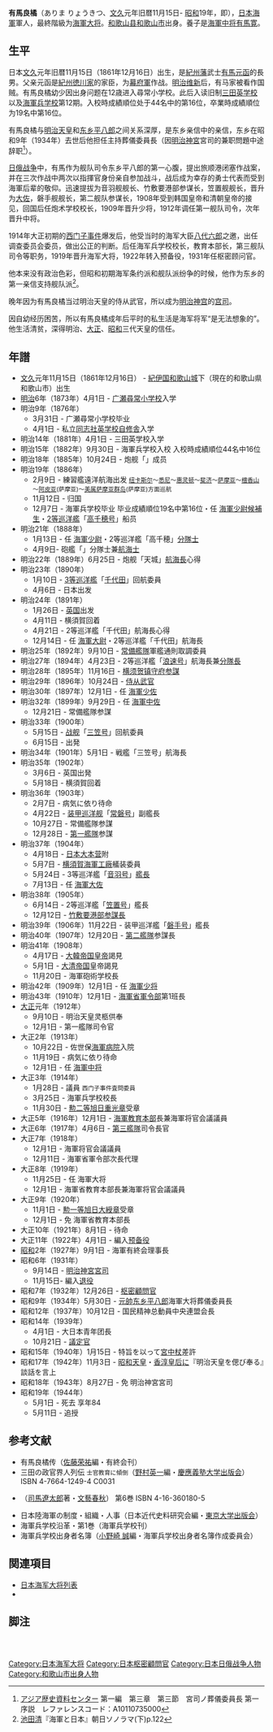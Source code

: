 {{Infobox officeholder
|name       = 有馬 良橘
| image = Arima Ryokitsu.jpg
| width = 250px
| birth_date= {{birth date|1861|12|16}}
| birth_place ={{Flagicon|JPN}} [[紀伊国|紀伊国]]和歌山（現・[[和歌山县|和歌山县]][[和歌山市|和歌山市]]）
| death_date = {{death date and age|1944|5|1|1861|12|16}}
| death_place = 
| allegiance= [[大日本帝国海军|大日本帝国海军]]
|branch= 
| serviceyears= 1886 - 1931
| rank=[[海軍大将|海軍大将]]
| 退役後     = [[枢密顧問官|枢密顧問官]]<br />[[議定官|議定官]]<br />[[明治神宮|明治神宮]][[宮司|宮司]]
| 廟         = [[青山靈園|青山灵園]]
| 署名       = 
}}
'''有馬良橘'''（ありま りょうきつ、[[文久|文久]]元年旧暦11月15日- [[昭和|昭和]]19年，即{{bd|1861年|12月16日|1944年|5月1日|}}），[[日本海軍|日本海軍]]軍人，最終階級为[[海軍大将|海軍大将]]。[[和歌山县|和歌山县]][[和歌山市|和歌山市]]出身。養子是[[海軍中将|海軍中将]][[有馬寛|有馬寛]]。

== 生平 ==
日本[[文久|文久]]元年旧暦11月15日（1861年12月16日）出生，是[[紀州藩|紀州藩]]武士[[有馬元函|有馬元函]]的長男。父亲元函是[[紀州徳川家|紀州徳川家]]的家臣，为[[江戸幕府|幕府軍]]作战。[[明治维新|明治维新]]后，有马家被看作国贼。有馬良橘幼少因出身问题在12歳进入尋常小学校。此后入读旧制[[三田英学校|三田英学校]]以及[[海軍兵学校_(日本)|海軍兵学校]]第12期。入校時成績順位处于44名中的第16位，卒業時成績順位为19名中第16位。

有馬良橘与[[明治天皇|明治天皇]]和[[东乡平八郎|东乡平八郎]]之间关系深厚，是东乡亲信中的亲信，东乡在昭和9年（1934年）去世后他担任主持葬儀委員長（因[[明治神宮|明治神宮]]宮司的兼职問題中途辞职<ref>[http://www.jacar.go.jp/ アジア歴史資料センター] {{Wayback|url=http://www.jacar.go.jp/ |date=20191116014326 }}第一編　第三章　第三節　宮司ノ葬儀委員長 第一　序説　レファレンスコード：A10110735000</ref>）。

[[日俄战争|日俄战争]]中，有馬作为舰队司令东乡平八郎的第一心腹，提出旅顺港闭塞作战案，并在三次作战中两次以指揮官身份亲自参加战斗，战后成为幸存的勇士代表而受到海軍后辈的敬仰。迅速提拔为音羽舰舰长、竹敷要港部参谋长，笠置舰舰长，晋升为[[大佐|大佐]]，磐手舰舰长，第二舰队参谋长，1908年受到韩国皇帝和清朝皇帝的接见，回国后任炮术学校校长，1909年晋升少将，1912年调任第一舰队司令，次年晋升中将。

1914年大正初期的[[西门子事件|西门子事件]]爆发后，他受当时的海军大臣[[八代六郎|八代六郎]]之邀，出任调查委员会委员，做出公正的判断。后任海军兵学校校长，教育本部长，第三舰队司令等职务，1919年晋升海军大将，1922年转入预备役，1931年任枢密顾问官。

他本来没有政治色彩，但昭和初期海军条约派和舰队派纷争的时候，他作为东乡的第一亲信支持舰队派<ref>[[池田清_(政治学者)|池田清]]『海軍と日本』朝日ソノラマ(下)p.122</ref>。

晚年因为有馬良橘当过明治天皇的侍从武官，所以成为[[明治神宫|明治神宫]]的[[宫司|宫司]]。

因自幼经历困苦，所以有馬良橘成年后平时的私生活是海军将军“是无法想象的”。他生活清贫，深得明治、[[大正天皇|大正]]、[[昭和天皇|昭和]]三代天皇的信任。

== 年譜 ==
* [[文久|文久]]元年11月15日（1861年12月16日） - [[紀伊国|紀伊国]][[和歌山城|和歌山城]]下（現在的和歌山県和歌山市）出生
* [[明治|明治]]6年（1873年）4月1日 - [[广瀬尋常小学校|广瀬尋常小学校]]入学
* 明治9年（1876年）
** 3月31日 - 广瀬尋常小学校毕业
** 4月1日 - 私立[[同志社大學|同志社英学校自修舎]]入学
* 明治14年（1881年）4月1日 - 三田英学校入学
* 明治15年（1882年）9月30日 - 海軍兵学校入校 入校時成績順位44名中16位
* 明治18年（1885年）10月24日 - 炮舰「{{tsl|ja|筑波 (コルベット)||筑波号}}」成员
* 明治19年（1886年）
** 2月9日 - 練習艦遠洋航海出发 <small>[[纽卡斯尔|纽卡斯尔]]～[[悉尼|悉尼]]～[[惠灵顿|惠灵顿]]～[[斐济|斐济]]～[[萨摩亚|萨摩亚]]～[[檀香山|檀香山]]～[[阿皮亚|阿皮亚]](萨摩亚)～[[美属萨摩亚群岛|美属萨摩亚群岛]](萨摩亚)方面巡航</small>
** 11月12日 - 归国
** 12月7日 - 海軍兵学校毕业 毕业成績順位19名中第16位・任 [[少尉|海軍少尉候補生]]・[[巡洋艦|2等巡洋艦]]「[[高千穂号防護巡洋艦|高千穂号]]」船员
* 明治21年（1888年）
** 1月13日 - 任 [[海軍少尉|海軍少尉]]・2等巡洋艦「高千穂」[[分隊士|分隊士]]
** 4月9日- 砲艦「{{tsl|ja|天城 (スループ)||天城}}」分隊士兼[[航海士|航海士]]
* 明治22年（1889年）6月25日 - 炮舰「天城」[[航海長|航海長]]心得
* 明治23年（1890年）
** 1月10日 - [[巡洋舰|3等巡洋艦]]「[[千代田號防護巡洋艦|千代田]]」回航委員
** 4月6日 - 日本出发
* 明治24年（1891年）
** 1月26日 - [[英国|英国]]出发
** 4月11日 - 横須賀回着
** 4月21日 - 2等巡洋艦「千代田」航海長心得
** 12月14日 - 任 [[海軍大尉|海軍大尉]]・2等巡洋艦「千代田」航海長
* 明治25年（1892年）9月10日 - [[常備艦隊|常備艦隊]]軍艦通則取調委員
* 明治27年（1894年）4月23日 - 2等巡洋艦「[[浪速號防護巡洋艦|浪速号]]」航海長兼[[分隊長|分隊長]]
* 明治28年（1895年）11月16日 - [[横须贺镇守府|横须贺镇守府]][[参謀|参謀]]
* 明治29年（1896年）10月24日 - [[侍从武官|侍从武官]]
* 明治30年（1897年）12月1日 - 任 [[海軍少佐|海軍少佐]]
* 明治32年（1899年）9月29日 - 任 [[海軍中佐|海軍中佐]]
** 12月21日 - 常備艦隊参謀
* 明治33年（1900年）
** 5月15日 - [[战舰|战舰]]「[[三笠號戰艦|三笠号]]」回航委員
** 6月15日 - 出発
* 明治34年（1901年）5月1日 - 戦艦「三笠号」航海長
* 明治35年（1902年）
** 3月6日 - 英国出発
** 5月18日 - 横須賀回着
* 明治36年（1903年）
** 2月7日 - 病気に依り待命
** 4月22日 - [[装甲巡洋舰|装甲巡洋舰]]「[[常磐號裝甲巡洋艦|常磐号]]」副艦長
** 10月27日 - 常備艦隊参謀
** 12月28日 - [[第一艦隊_(日本海軍)|第一艦隊]]参謀
* 明治37年（1904年）
** 4月18日 - [[日本大本营|日本大本营]]附
** 5月7日 - [[横須賀海軍工廠|横須賀海軍工廠]]艤装委員
** 5月24日 - 3等巡洋艦「[[音羽號防護巡洋艦|音羽号]]」[[艦長|艦長]]
** 7月13日 - 任 [[海軍大佐|海軍大佐]]
* 明治38年（1905年）
** 6月14日 - 2等巡洋艦「[[笠置號防護巡洋艦|笠置号]]」艦長
** 12月12日 - [[竹敷要港部|竹敷要港部]][[参謀長|参謀長]]
* 明治39年（1906年）11月22日 - 装甲巡洋艦「[[磐手號裝甲巡洋艦|磐手号]]」艦長
* 明治40年（1907年）12月20日 - [[第二艦隊_(日本海軍)|第二艦隊]]参謀長
* 明治41年（1908年）
** 4月17日 - [[大韓帝国|大韓帝国]][[皇帝|皇帝]]謁見
** 5月1日 - [[大清帝国|大清帝国]]皇帝謁見
** 11月20日 - 海軍砲術学校長
* 明治42年（1909年）12月1日 - 任 [[海軍少将|海軍少将]]
* 明治43年（1910年）12月1日 - [[海軍省|海軍省]][[軍令部|軍令部]]第1班長
* [[大正|大正]]元年（1912年）
** 9月10日 - 明治天皇灵柩供奉
** 12月1日 - 第一艦隊司令官
* 大正2年（1913年）
** 10月22日 - 佐世保[[海軍病院|海軍病院]]入院
** 11月19日 - 病気に依り待命
** 12月1日 - 任 [[海軍中将|海軍中将]]
* 大正3年（1914年）
** 1月28日 - {{tsl|ja|海軍将官会議 (日本)||海軍将官会議}}議員 <small>西门子事件査問委員</small>
** 3月25日 - 海軍兵学校校長
** 11月30日 - [[勲二等|勲二等]][[旭日重光章|旭日重光章]]受章
* 大正5年（1916年）12月1日 - [[海軍教育本部|海軍教育本部]]長兼海軍将官会議議員
* 大正6年（1917年）4月6日 - [[第三艦隊_(日本海軍)|第三艦隊]]司令長官
* 大正7年（1918年）
** 12月1日 - 海軍将官会議議員
** 12月11日 - 海軍省軍令部次長代理<!--有馬良橘伝により次長ではなく代理を確認-->
* 大正8年（1919年）
** 11月25日 - 任 海軍大将
** 12月1日 - 海軍省教育本部長兼海軍将官会議議員
* 大正9年（1920年）
** 11月1日 - [[勲一等旭日大綬章|勲一等旭日大綬章]]受章
** 12月1日 - 免 海軍省教育本部長
* 大正10年（1921年）8月1日 - 待命
* 大正11年（1922年）4月1日 - 編入[[预备役|预备役]]
* [[昭和|昭和]]2年（1927年）9月1日 - 海軍有終会理事長
* 昭和6年（1931年）
** 9月14日 - [[明治神宮|明治神宮]][[宮司|宮司]]
** 11月15日- 編入[[退役|退役]]
* 昭和7年（1932年）12月26日 - [[枢密顧問官|枢密顧問官]]
* 昭和9年（1934年）5月30日 - [[元帥|元帥]][[东乡平八郎|东乡平八郎]]海軍大将葬儀委員長
* 昭和12年（1937年）10月12日 - 国民精神总動員中央連盟会長
* 昭和14年（1939年）
** 4月1日 - 大日本青年团長
** 10月21日 - [[議定官|議定官]]
* 昭和15年（1940年）1月15日 - 特旨を以って[[宮中杖|宮中杖]]差許
* 昭和17年（1942年）11月3日 - [[昭和天皇|昭和天皇]]・[[香淳皇后|香淳皇后]]に『明治天皇を偲び奉る』談話を言上
* 昭和18年（1943年）8月27日 - 免 明治神宮宮司
* 昭和19年（1944年）
** 5月1日 - 死去 享年84
** 5月11日 - 追授{{tsl|ja|勲一等旭日桐花大綬章|勲一等旭日桐花大綬章}}

== 参考文献 ==
* 有馬良橘传（[[佐藤荣祐|佐藤荣祐]]編・有終会刊）
* 三田の政官界人列伝 <small>士官教育に傾倒</small>（[[野村英一|野村英一]]編・[[慶應義塾大学出版会|慶應義塾大学出版会]]） ISBN 4-7664-1249-4 C0031
* {{tsl|ja|坂の上の雲|坂之上的雲}}（[[司馬遼太郎|司馬遼太郎]]著・[[文藝春秋|文藝春秋]]） 第6巻 ISBN 4-16-360180-5
* 日本陸海軍の制度・組織・人事（日本近代史料研究会編・[[東京大学出版会|東京大学出版会]]）
* 海軍兵学校沿革・第1巻（海軍兵学校刊）
* 海軍兵学校出身者名簿（[[小野崎誠|小野崎 誠]]編・海軍兵学校出身者名簿作成委員会）

== 関連項目 ==
* [[日本海军大将列表|日本海军大将列表]]
* {{tsl|ja|和歌山県出身の人物一覧|和歌山县出身人物一覧}}

== 脚注 ==

{{Reflist|2}}

{{Start box}}
  {{Succession box
    | title  = {{tsl|ja|海軍教育本部||海軍教育本部長}}
    | years  = 第15代：1916年12月1日 - 1917年4月6日<br />第17代：1919年12月1日 - 1920年12月1日
    | before = [[加藤定吉|加藤定吉]]<br />村上格一
    | after  = [[村上格一|村上格一]]<br />[[野間口兼雄|野間口兼雄]]
  }}
  {{Succession box
    | title  = [[第三艦隊_(日本海軍)|第三艦隊]]司令長官
    | years  = 第2代：1917年4月6日 - 1918年12月1日
    | before = 村上格一
    | after  = [[黒井悌次郎|黒井悌次郎]]
  }}
{{End box}}

{{日本海軍大將}}
{{DEFAULTSORT:Y}}
[[Category:日本海军大将|Category:日本海军大将]]
[[Category:日本枢密顧問官|Category:日本枢密顧問官]]
[[Category:日本日俄战争人物|Category:日本日俄战争人物]]
[[Category:和歌山市出身人物|Category:和歌山市出身人物]]